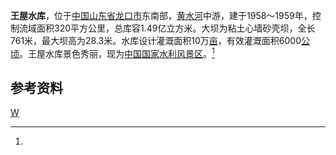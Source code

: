 {{Infobox Reservoir 
|name = 王屋水库
|nickname =
|image = 
|image_caption = 
|map = 
|map_caption = 
|pushpin_map = China Shandong
|pushpin_map_caption = 王屋水库在山东省的位置
|code = BDD16000472
|class = 大型水库
|location_of_reservoir = [[山东省|山东省]][[龙口市|龙口市]]
|location_of_dam = 
|inflow =
|outflow = [[黄水河|黄水河]]
|catchment_area = 320
|reservoir_area = 
|mean_depth = 
|maximum_depth = 
|flood_level = 
|normal_water_level =
|dead_water_level = 
|water_quality = 
|island = 
|maximum_storage_capacity = 
|normal_storage_capacity =
|dead_storage_capacity = 
|type_of_dam =粘土心墙砂壳坝
|elevation_of_dam = 
|height_of_dam = 28.3
|length_of_dam =761
|width_of_dam =8
|installed_capacity = 
|irrigated_area =
|start = 1958年
|complete = 1959年
|cost = 
|emigrate =8678
|latd = 37
|latm = 32
|lats = 16
|latNS =N 
|longd = 120
|longm = 39
|longs = 36
|longEW = E
|website = 
|footnotes = <ref name="中国河湖大典">{{cite book zh |author=《[[中国河湖大典|中国河湖大典]]》编纂委员会 |title=《中国河湖大典·淮河卷》 |format=M |edition=1 |location=北京 |publisher=中国水利水电出版社 |date=2010年9月 |pages=259页 |id= ISBN 978-7-5084-7953-8}}</ref>
}}
'''王屋水库'''，位于[[中国|中国]][[山东省|山东省]][[龙口市|龙口市]]东南部，[[黄水河|黄水河]]中游，建于1958～1959年，控制流域面积320平方公里，总库容1.49亿立方米。大坝为粘土心墙砂壳坝，全长761米，最大坝高为28.3米。水库设计灌溉面积10万[[亩|亩]]，有效灌溉面积6000[[公顷|公顷]]。王屋水库景色秀丽，现为[[中国国家水利风景区列表|中国国家水利风景区]]。<ref name="中国河湖大典"/>
==参考资料==
{{reflist}}
[[Category:山东水库|W]]